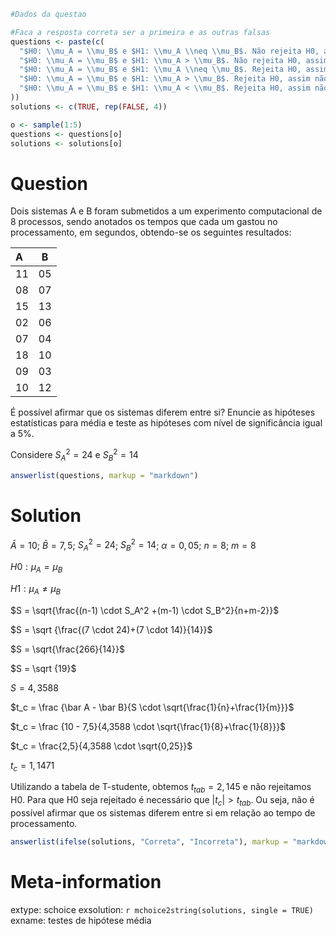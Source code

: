 ```r
#Dados da questao

#Faca a resposta correta ser a primeira e as outras falsas
questions <- paste(c(
  "$H0: \\mu_A = \\mu_B$ e $H1: \\mu_A \\neq \\mu_B$. Não rejeita H0, assim não é possível afirmar que os sistemas diferem entre si em relação ao tempo de processamento.",
  "$H0: \\mu_A = \\mu_B$ e $H1: \\mu_A > \\mu_B$. Não rejeita H0, assim é possível afirmar que os sistemas diferem entre si em relação ao tempo de processamento.",
  "$H0: \\mu_A = \\mu_B$ e $H1: \\mu_A \\neq \\mu_B$. Rejeita H0, assim é possível afirmar que os sistemas diferem entre si em relação ao tempo de processamento.",
  "$H0: \\mu_A = \\mu_B$ e $H1: \\mu_A > \\mu_B$. Rejeita H0, assim não é possível afirmar que os sistemas diferem entre si em relação ao tempo de processamento.",
  "$H0: \\mu_A = \\mu_B$ e $H1: \\mu_A < \\mu_B$. Rejeita H0, assim não é possível afirmar que os sistemas diferem entre si em relação ao tempo de processamento."
))
solutions <- c(TRUE, rep(FALSE, 4))

o <- sample(1:5)
questions <- questions[o]
solutions <- solutions[o]
```

Question
========
Dois sistemas A e B foram submetidos a um experimento computacional de 8 processos, sendo anotados os tempos que cada um gastou no processamento, em segundos, obtendo-se os seguintes resultados:

|A|B|
|:---|:---:|
|11|05|
|08|07|
|15|13|
|02|06|
|07|04|
|18|10|
|09|03|
|10|12|

É possível afirmar que os sistemas diferem entre si? Enuncie as hipóteses estatísticas para média e teste as hipóteses com nível de significância igual a 5%.

Considere $S_A^2 = 24$ e $S_B^2 = 14$


```r
answerlist(questions, markup = "markdown")
```

Solution
========
$\bar A = 10$; $\bar B = 7,5$; $S_A^2 = 24$; $S_B^2 = 14$; $\alpha = 0,05$; $n = 8$; $m = 8$

$H0: \mu_A = \mu_B$

$H1: \mu_A \neq \mu_B$

$S = \sqrt{\frac{(n-1) \cdot S_A^2 +(m-1) \cdot S_B^2}{n+m-2}}$

$S = \sqrt {\frac{(7 \cdot 24)+(7 \cdot 14)}{14}}$

$S = \sqrt{\frac{266}{14}}$

$S = \sqrt {19}$

$S = 4,3588$

$t_c = \frac {\bar A - \bar B}{S \cdot \sqrt{\frac{1}{n}+\frac{1}{m}}}$

$t_c = \frac {10 - 7,5}{4,3588 \cdot \sqrt{\frac{1}{8}+\frac{1}{8}}}$

$t_c = \frac{2,5}{4,3588 \cdot \sqrt{0,25}}$

$t_c = 1,1471$

Utilizando a tabela de T-studente, obtemos $t_{tab} = 2,145$ e não rejeitamos H0. Para que H0 seja rejeitado é necessário que $|t_c| > t_{tab}$. Ou seja, não é possível afirmar que os sistemas diferem entre si em relação ao tempo de processamento.

```r
answerlist(ifelse(solutions, "Correta", "Incorreta"), markup = "markdown")
```

Meta-information
================
extype: schoice
exsolution: `r mchoice2string(solutions, single = TRUE)`
exname: testes de hipótese média
